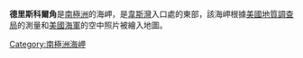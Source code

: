 {{unreferenced|time=2013-10-27T08:34:24+00:00}}
{{coord|82|59|S|168|0|E|source:GNIS|display=title}}

'''德里斯科爾角'''是[[南極洲|南極洲]]的海岬，是[[韋斯灣|韋斯灣]]入口處的東部，該海岬根據[[美國地質調查局|美國地質調查局]]的測量和[[美國海軍|美國海軍]]的空中照片被繪入地圖。

{{DEFAULTSORT:Driscoll Point}}
[[Category:南極洲海岬|Category:南極洲海岬]]


{{ShackletonCoast-geo-stub}}